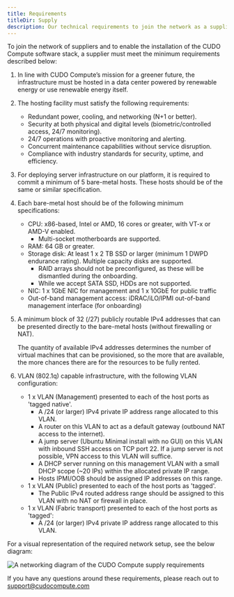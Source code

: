 ```yaml
---
title: Requirements
titleDir: Supply
description: Our technical requirements to join the network as a supplier.
---
```

To join the network of suppliers and to enable the installation of the CUDO Compute software stack, a supplier must meet the minimum requirements described below:

1. In line with CUDO Compute’s mission for a greener future, the infrastructure must be hosted in a data center powered by renewable energy or use renewable energy itself.

2. The hosting facility must satisfy the following requirements:
   - Redundant power, cooling, and networking (N+1 or better).
   - Security at both physical and digital levels (biometric/controlled access, 24/7 monitoring).
   - 24/7 operations with proactive monitoring and alerting.
   - Concurrent maintenance capabilities without service disruption.
   - Compliance with industry standards for security, uptime, and efficiency.

3. For deploying server infrastructure on our platform, it is required to commit a minimum of 5 bare-metal hosts. These hosts should be of the same or similar specification.

4. Each bare-metal host should be of the following minimum specifications:
   - CPU: x86-based, Intel or AMD, 16 cores or greater, with VT-x or AMD-V enabled.
     - Multi-socket motherboards are supported.
   - RAM: 64 GB or greater.
   - Storage disk: At least 1 x 2 TB SSD or larger (minimum 1 DWPD endurance rating). Multiple capacity disks are supported.
     - RAID arrays should not be preconfigured, as these will be dismantled during the onboarding.
     - While we accept SATA SSD, HDDs are not supported.
   - NIC: 1 x 1GbE NIC for management and 1 x 10GbE for public traffic
   - Out-of-band management access: iDRAC/iLO/IPMI out-of-band management interface (for onboarding)

5. A minimum block of 32 (/27) publicly routable IPv4 addresses that can be presented directly to the bare-metal hosts (without firewalling or NAT). <br/>

   <Note>
    The quantity of available IPv4 addresses determines the number of virtual machines that can be provisioned, so the more that are available, the more chances there are for the resources to be fully rented.
   </Note>

6. VLAN (802.1q) capable infrastructure, with the following VLAN configuration:
   - 1 x VLAN (Management) presented to each of the host ports as 'tagged native'.
      - A /24 (or larger) IPv4 private IP address range allocated to this VLAN.
      - A router on this VLAN to act as a default gateway (outbound NAT access to the internet).
      - A jump server (Ubuntu Minimal install with no GUI) on this VLAN with inbound SSH access on TCP port 22. If a jump server is not possible, VPN access to this VLAN will suffice.
      - A DHCP server running on this management VLAN with a small DHCP scope (~20 IPs) within the allocated private IP range.
      - Hosts IPMI/OOB should be assigned IP addresses on this range.
   - 1 x VLAN (Public) presented to each of the host ports as 'tagged'.
      - The Public IPv4 routed address range should be assigned to this VLAN with no NAT or firewall in place.
   - 1 x VLAN (Fabric transport) presented to each of the host ports as 'tagged':
      - A /24 (or larger) IPv4 private IP address range allocated to this VLAN.

For a visual representation of the required network setup, see the below diagram:

![A networking diagram of the CUDO Compute supply requirements](/images/images/supply/supply-requirements-networking-diagram.png)

If you have any questions around these requirements, please reach out to support@cudocompute.com
